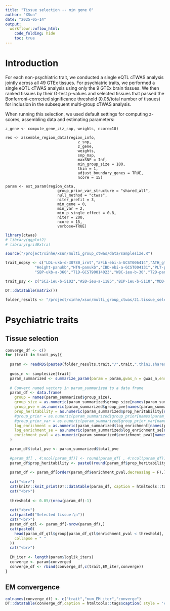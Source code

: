 ```yaml
---
title: "Tissue selection -- min gene 0"
author: "XSun"
date: "2025-05-14"
output:
  workflowr::wflow_html:
    code_folding: hide
    toc: true
---
```


# Introduction

For each non-psychiatric trait, we conducted a single eQTL cTWAS analysis jointly across all 49 GTEx tissues. For psychiatric traits, we performed a single eQTL cTWAS analysis using only the 9 GTEx brain tissues. We then ranked tissues by their G-test p-values and selected tissues that passed the Bonferroni-corrected significance threshold (0.05/total number of tissues) for inclusion in the subsequent multi-group cTWAS analysis. 

When running this selection, we used default settings for computing z-scores, assembling data and estimating parameters:

```
z_gene <- compute_gene_z(z_snp, weights, ncore=10)
```

```
res <- assemble_region_data(region_info, 
                                z_snp, 
                                z_gene, 
                                weights,
                                snp_map,
                                maxSNP = Inf,
                                min_group_size = 100,
                                thin = 1,
                                adjust_boundary_genes = TRUE,
                                ncore = 15)
```

```
param <- est_param(region_data, 
                       group_prior_var_structure = "shared_all",
                       null_method = "ctwas",
                       niter_prefit = 3,
                       min_gene = 0,
                       min_var = 2,                          
                       min_p_single_effect = 0.8,
                       niter = 200, 
                       ncore = 15,
                       verbose=TRUE)
```


```r
library(ctwas)
# library(ggplot2)
# library(gridExtra)

source("/project/xinhe/xsun/multi_group_ctwas/data/samplesize.R")

trait_nopsy <- c("LDL-ukb-d-30780_irnt","aFib-ebi-a-GCST006414","ATH_gtexukb","BMI-panukb","HB-panukb",
             "Height-panukb","HTN-panukb","IBD-ebi-a-GCST004131","PLT-panukb","RA-panukb","RBC-panukb",
             "SBP-ukb-a-360","T1D-GCST90014023","WBC-ieu-b-30","T2D-panukb")

trait_psy <- c("SCZ-ieu-b-5102","ASD-ieu-a-1185","BIP-ieu-b-5110","MDD-ieu-b-102","PD-ieu-b-7","ADHD-ieu-a-1183","NS-ukb-a-230")

DT::datatable(matrix())

folder_results <- "/project/xinhe/xsun/multi_group_ctwas/21.tissue_selection_0511/results/E_thin1_shared_all/"

```

# Psychiatric traits

## Tissue selection

```r
converge_df <- c()
for (trait in trait_psy){
  
  param <- readRDS(paste0(folder_results,trait,"/",trait,".thin1.shared_all.param.RDS"))
  
  gwas_n <- samplesize[trait]
  param_summarized <- summarize_param(param = param,gwas_n = gwas_n,enrichment_test = "fisher",alternative = "greater")
  
  # Convert named vectors in param_summarized to a data frame
  param_df <- data.frame(
    group = names(param_summarized$group_size),
    group_size = as.numeric(param_summarized$group_size[names(param_summarized$group_size)]),
    group_pve = as.numeric(param_summarized$group_pve[names(param_summarized$group_size)]),
    prop_heritability = as.numeric(param_summarized$prop_heritability[names(param_summarized$group_size)]),
    #group_prior = as.numeric(param_summarized$group_prior[names(param_summarized$group_size)]),
    #group_prior_var = as.numeric(param_summarized$group_prior_var[names(param_summarized$group_size)]),
    log_enrichment = as.numeric(param_summarized$log_enrichment[names(param_summarized$group_size)]),
    log_enrichment_se = as.numeric(param_summarized$log_enrichment_se[names(param_summarized$group_size)]),
    enrichment_pval = as.numeric(param_summarized$enrichment_pval[names(param_summarized$group_size)])
  )

  param_df$total_pve <- param_summarized$total_pve
  
  #param_df[ , 4:ncol(param_df)] <- round(param_df[ , 4:ncol(param_df)], 5)
  param_df$prop_heritability <- paste0(round(param_df$prop_heritability * 100, 5), "%")
  
  param_df <- param_df[order(param_df$enrichment_pval,decreasing = F),]
  
  cat("<br>")
  cat(knitr::knit_print(DT::datatable(param_df, caption = htmltools::tags$caption( style = 'font-size: 40px; caption-side: topleft; text-align = left; color:black;',trait),options = list(pageLength = 10))))
  cat("<br>")
  
  threshold <- 0.05/(nrow(param_df)-1)
  
  cat("<br>")
  cat(paste0("Selected tissue:\n"))
  cat("<br>")
  param_df_qtl <- param_df[-nrow(param_df),]
  cat(paste0(
    head(param_df_qtl$group[param_df_qtl$enrichment_pval < threshold], 10), 
    collapse = " "
  ))
  cat("<br>")
  
  EM_iter <- length(param$loglik_iters)
  converge <- param$converged
  converge_df <- rbind(converge_df,c(trait,EM_iter,converge))
}

```

## EM convergence

```r

colnames(converge_df) <- c("trait","num_EM_iter","converge")
DT::datatable(converge_df,caption = htmltools::tags$caption( style = 'caption-side: left; text-align: left; color:black;  font-size:150% ;','EM convergence '),options = list(pageLength = 30) )
```
